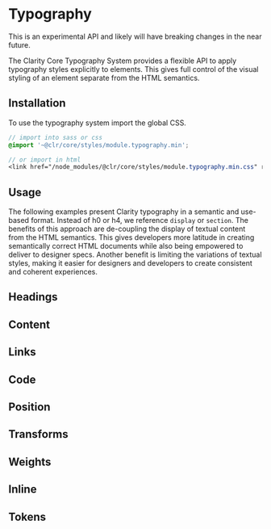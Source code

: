 
<Meta title="Experimental/Typography/Getting Started" />

# Typography

<cds-alert-group status="warning">
  <cds-alert>This is an experimental API and likely will have breaking changes in the near future.</cds-alert>
</cds-alert-group>

<br />

The Clarity Core Typography System provides a flexible API to apply typography
styles explicitly to elements. This gives full control of the visual styling of
an element separate from the HTML semantics.

## Installation

To use the typography system import the global CSS.

```scss
// import into sass or css
@import '~@clr/core/styles/module.typography.min';

// or import in html
<link href="/node_modules/@clr/core/styles/module.typography.min.css" rel="stylesheet">
```

## Usage

The following examples present Clarity typography in a semantic and use-based format.
Instead of h0 or h4, we reference `display` or `section`. The benefits of this approach
are de-coupling the display of textual content from the HTML semantics. This gives
developers more latitude in creating semantically correct HTML documents while also
being empowered to deliver to designer specs. Another benefit is limiting the
variations of textual styles, making it easier for designers and developers to
create consistent and coherent experiences.

## Headings

<Preview>
  <Story id="experimental-typography-stories--headings" />
</Preview>

## Content

<Preview>
  <Story id="experimental-typography-stories--content" />
</Preview>

## Links

<Preview>
  <Story id="experimental-typography-stories--links" />
</Preview>

## Code

<Preview>
  <Story id="experimental-typography-stories--code" />
</Preview>

## Position

<Preview>
  <Story id="experimental-typography-stories--position" />
</Preview>

## Transforms

<Preview>
  <Story id="experimental-typography-stories--transforms" />
</Preview>

## Weights

<Preview>
  <Story id="experimental-typography-stories--weights" />
</Preview>

## Inline

<Preview>
  <Story id="experimental-typography-stories--inline" />
</Preview>

## Tokens

<Preview>
  <Story id="experimental-design-tokens-stories--typography" />
</Preview>
